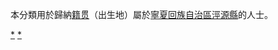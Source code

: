 {{Catnav|頁面分類|各種主題的頁面分類|依中国各省来作的分类|各地中国人|宁夏人|固原人}}
{{Catnav|頁面分類|人物|各國人物|中国人|各地中国人|宁夏人|固原人}}

本分類用於歸納[[籍贯|籍贯]]（出生地）屬於[[寧夏回族自治區|寧夏回族自治區]][[涇源縣|涇源縣]]的人士。

[[Category:固原人|*]]
[[Category:泾源县|*]]